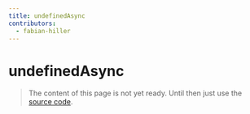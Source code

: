 ```yaml
---
title: undefinedAsync
contributors:
  - fabian-hiller
---
```


# undefinedAsync

> The content of this page is not yet ready. Until then just use the [source code](https://github.com/fabian-hiller/valibot/blob/main/library/src/schemas/undefined/undefinedAsync.ts).
